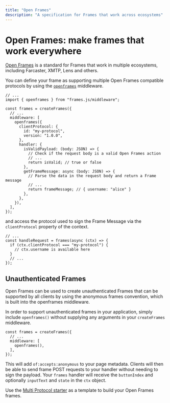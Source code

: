 ```yaml
---
title: "Open Frames"
description: "A specification for Frames that work across ecosystems"
---
```


# Open Frames: make frames that work everywhere

[Open Frames](https://github.com/open-frames/standard) is a standard for Frames that work in multiple ecosystems, including Farcaster, XMTP, Lens and others.

You can define your frame as supporting multiple Open Frames compatible protocols by using the [`openframes`](/middleware/openframes) middleware.

```tsx
// ...
import { openframes } from "frames.js/middleware";

const frames = createFrames({
  // ...
  middleware: [
    openframes({
      clientProtocol: {
        id: "my-protocol",
        version: "1.0.0",
      },
      handler: {
        isValidPayload: (body: JSON) => {
          // Check if the request body is a valid Open Frames action
          // ...
          return isValid; // true or false
        },
        getFrameMessage: async (body: JSON) => {
          // Parse the data in the request body and return a Frame message
          // ...
          return frameMessage; // { username: "alice" }
        },
      },
    }),
  ],
});
```

and access the protocol used to sign the Frame Message via the `clientProtocol` property of the context.

```tsx
// ...
const handleRequest = frames(async (ctx) => {
  if (ctx.clientProtocol === "my-protocol") {
    // ctx.username is available here
  }
  // ...
});
```

## Unauthenticated Frames

Open Frames can be used to create unauthenticated Frames that can be supported by all clients by using the anonymous frames convention, which is built into the openframes middleware.

In order to support unauthenticated frames in your application, simply include `openframes()` without supplying any arguments in your `createFrames` middleware.

```tsx
const frames = createFrames({
  // ...
  middleware: [
    openframes(),
  ],
});
```

This will add `of:accepts:anonymous` to your page metadata. Clients will then be able to send frame POST requests to your handler without needing to sign the payload. Your `frames` handler will receive the `buttonIndex` and optionally `inputText` and `state` in the `ctx` object.

Use the [Multi Protocol starter](https://github.com/framesjs/frames.js/tree/main/templates/next-starter-with-examples/app/examples/multi-protocol) as a template to build your Open Frames frames.
